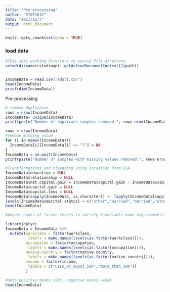 ---
title: "Pre-processing"
author: "STAT3612"
date: "2021/12/7"
output: html_document
---

```{r setup, include=FALSE}
knitr::opts_chunk$set(echo = TRUE)
```

### load data
```{r}
#This sets working directory to source file directory.
setwd(dirname(rstudioapi::getActiveDocumentContext()$path))


IncomeData = read.csv("adult.csv")
head(IncomeData)
print(dim(IncomeData))
```
Pre-processing
```{r}
# remove duplicates
rows = nrow(IncomeData)
IncomeData= unique(IncomeData)
print(paste("Number of duplicate samples removed:", rows-nrow(IncomeData)))
```

```{r}
rows = nrow(IncomeData)
#remove missing value
for (i in names(IncomeData)){
  IncomeData[i][IncomeData[i] == "?"] = NA
}
IncomeData = na.omit(IncomeData)
print(paste("Number of samples with missing values removed:", rows-nrow(IncomeData)))
```

```{r}
#Transformations and cleansing using intuition from EDA
IncomeData$education = NULL
IncomeData$relationship = NULL
IncomeData$net.capital.gain = IncomeData$capital.gain - IncomeData$capital.loss
IncomeData$capital.gain = NULL
IncomeData$capital.loss = NULL
IncomeData[sapply(IncomeData, is.character)] <- lapply(IncomeData[sapply(IncomeData, is.character)], as.factor)
levels(IncomeData$marital.status) = c("other","married","married","other","not-married","other","other")
head(IncomeData)
```


```{r}
#Adjust names of factor levels to satisfy R variable name requirements

library(dplyr)
IncomeData = IncomeData %>% 
  mutate(workclass = factor(workclass, 
          labels = make.names(levels(as.factor(workclass)))),
         occupation = factor(occupation, 
          labels = make.names(levels(as.factor(occupation)))),
         native.country = factor(native.country, 
          labels = make.names(levels(as.factor(native.country)))),
         income = factor(income, 
          labels = c("Less_or_equal_50K","More_than_50K"))
         )

#note positive means >50K, negative means <=50K
head(IncomeData)
```